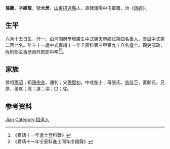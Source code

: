 {{Otheruses|other=名为孙简的其他人物|孙简}}
{{明清人物信息框
| 姓名 = 孫簡
| 原名 =
| 圖片名稱= 
| 圖片大小 =
| 圖片說明 = 
| 最高職務 =
| 國家 = 大明 
| 爵位 =
| 籍貫 = [[山東|山東]][[招遠縣|招遠縣]]
| 族裔 = 
| 旗籍 = 
| 字號 = 
| 諡號 =
| 出生日期 = 六月十五日
| 出生地點 =
| 逝世日期 = 
| 逝世地點 =
| 墓葬 =
| 配偶 = 鄭氏
| 親屬 = 曾祖[[孫昭|孫昭]]，祖[[孫宗尭|孫宗尭]]，父[[孫復初|孫復初]]，母張氏
| 出身 =
* 嘉靖十一年壬辰科進士
| 經歷 =
| 著作 =  
*
*
*
}}
'''孫簡'''{{BD|1502年||1561年||}}，字'''維敬'''，號'''大居'''，[[山東|山東]][[招遠縣|招遠縣]]人，直隸瀋陽中屯軍籍，治《[[詩經|詩經]]》。

== 生平 ==
六月十五日生，行一。由河間府學增廣生中式順天府鄉試第四名[[舉人|舉人]]，[[會試|會試]]中式第二百七名。年三十一歲中式嘉靖十一年壬辰科第三甲第九十八名進士。觀吏部政，陞刑部主事歷員外郎郎中卒<ref>《嘉靖十一年進士登科錄》</ref><ref>《嘉靖十一年壬辰科進士同年序齒錄》</ref>。

== 家族 ==
曾祖[[孫昭|孫昭]]；祖[[孫宗尭|孫宗尭]]，通判；父[[孫復初|孫復初]]，中戌進士；母張氏。[[慈侍下|慈侍下]]，妻鄭氏，兄厚，弟默；高；遠；深；□；成。

== 参考资料 ==
{{reflist}}

{{嘉靖十一年壬辰科殿试金榜}}

{{Authority control}}

{{DEFAULTSORT:Sun孙}}
[[Category:孙姓|Jian]]
[[Category:招遠人|Category:招遠人]]


{{明朝人物小作品}}